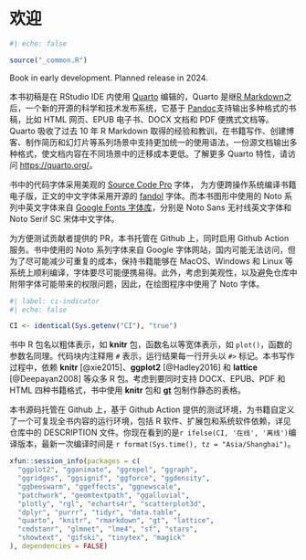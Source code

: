 # 欢迎 {#sec-welcome .unnumbered}

```r
#| echo: false

source("_common.R")
```

::: callout-warning
Book in early development. Planned release in 2024. 
:::


本书初稿是在 RStudio IDE 内使用 [Quarto](https://quarto.org/) 编辑的，Quarto 是继[R Markdown](https://rmarkdown.rstudio.com/)之后，一个新的开源的科学和技术发布系统，它基于 [Pandoc](https://pandoc.org/)支持输出多种格式的书稿，比如 HTML 网页、EPUB 电子书、DOCX 文档和 PDF 便携式文档等。Quarto 吸收了过去 10 年 R Markdown 取得的经验和教训，在书籍写作、创建博客、制作简历和幻灯片等系列场景中支持更加统一的使用语法，一份源文档输出多种格式，使文档内容在不同场景中的迁移成本更低。了解更多 Quarto 特性，请访问 <https://quarto.org/>。

书中的代码字体采用美观的 [Source Code Pro](https://ctan.org/pkg/sourcecodepro) 字体，
为方便跨操作系统编译书籍电子版，正文的中文字体采用开源的 [fandol](https://ctan.org/pkg/fandol) 字体。而本书图形中使用的 Noto 系列中英文字体来自 [Google Fonts 字体库](https://fonts.google.com/)，分别是 Noto Sans 无衬线英文字体和 Noto Serif SC 宋体中文字体。

::: {.callout-note}
为方便测试贡献者提供的 PR，本书托管在 Github 上，同时启用 Github Action 服务。书中使用的 Noto 系列字体来自 Google 字体网站，国内可能无法访问，但为了尽可能减少可重复的成本，保持书籍能够在 MacOS、Windows 和 Linux 等系统上顺利编译，字体要尽可能便携易得。此外，考虑到美观性，以及避免仓库中附带字体可能带来的权限问题，因此，在绘图程序中使用了 Noto 字体。
:::

```r
#| label: ci-indicator
#| echo: false

CI <- identical(Sys.getenv("CI"), "true")
```

书中 R 包名以粗体表示，如 **knitr** 包，函数名以等宽体表示，如 `plot()`，函数的参数名同理。代码块内注释用 `#` 表示，运行结果每一行开头以 `#>` 标记。本书写作过程中，依赖 **knitr** [@xie2015]、**ggplot2** [@Hadley2016] 和 **lattice** [@Deepayan2008] 等众多 R 包。考虑到要同时支持 DOCX、EPUB、PDF 和 HTML 四种书籍格式，书中使用 **knitr** 包和 [**gt**](https://github.com/rstudio/gt) 包制作静态的表格。

本书源码托管在 Github 上，基于 Github Action 提供的测试环境，为书籍自定义了一个可复现全书内容的运行环境，包括 R 软件、扩展包和系统软件依赖，详见仓库中的 DESCRIPTION 文件。你现在看到的是`r ifelse(CI, '在线', '离线')`编译版本，最新一次编译时间是 `r format(Sys.time(), tz = "Asia/Shanghai")`。

```r
xfun::session_info(packages = c(
  "ggplot2", "gganimate", "ggrepel", "ggraph",
  "ggridges", "ggsignif", "ggforce", "ggdensity",
  "ggbeeswarm", "ggeffects", "ggnewscale",
  "patchwork", "geomtextpath", "ggalluvial",
  "plotly", "rgl", "echarts4r", "scatterplot3d",
  "dplyr", "purrr", "tidyr", "data.table",
  "quarto", "knitr", "rmarkdown", "gt", "lattice",
  "cmdstanr", "glmnet", "lme4", "sf", "stars",
  "showtext", "gifski", "tinytex", "magick"
), dependencies = FALSE)
```

